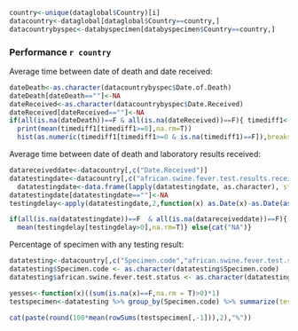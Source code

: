 
```r

country<-unique(dataglobal$Country)[i]
datacountry<-dataglobal[dataglobal$Country==country,]
datacountrybyspec<-databyspecimen[databyspecimen$Country==country,]

```
### Performance `r country`

Average time between date of death and date received:
```r
dateDeath<-as.character(datacountrybyspec$Date.of.Death)
dateDeath[dateDeath==""]<-NA
dateReceived<-as.character(datacountrybyspec$Date.Received)
dateReceived[dateReceived==""]<-NA
if(all(is.na(dateDeath))==F & all(is.na(dateReceived))==F){ timediff1<-as.Date(dateReceived)-as.Date(dateDeath)
  print(mean(timediff1[timediff1>=0],na.rm=T))
  hist(as.numeric(timediff1[timediff1>=0 & is.na(timediff1)==F]),breaks=10,main = "Distribution of time between date of death and date received",xlab = "Days",)} else{cat("NA")}
```


Average time between date of death and laboratory results received:
```r
datareceiveddate<-datacountry[,c("Date.Received")]
datatestingdate<-datacountry[,c("african.swine.fever.test.results.received")]
  datatestingdate<-data.frame(lapply(datatestingdate, as.character), stringsAsFactors=FALSE)
datatestingdate[datatestingdate==""]<-NA
testingdelay<-apply(datatestingdate,2,function(x) as.Date(x)-as.Date(as.character(datareceiveddate)))

if(all(is.na(datatestingdate))==F  & all(is.na(datareceiveddate))==F){
  mean(testingdelay[testingdelay>0],na.rm=T)} else{cat("NA")}
```


Percentage of specimen with any testing result:
```r
datatesting<-datacountry[,c("Specimen.code","african.swine.fever.test.status")]
datatesting$Specimen.code <- as.character(datatesting$Specimen.code)
datatesting$african.swine.fever.test.status <- as.character(datatesting$african.swine.fever.test.status)

yesses<-function(x)((sum(is.na(x)==F,na.rm = T)>0)*1)
testspecimen<-datatesting %>% group_by(Specimen.code) %>% summarize(tested=yesses(african.swine.fever.test.status))

cat(paste(round(100*mean(rowSums(testspecimen[,-1])),2),"%"))

```
